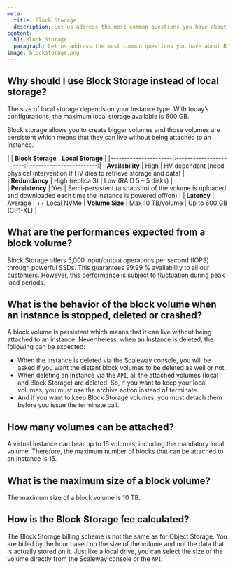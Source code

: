 ```yaml
---
meta:
  title: Block Storage
  description: Let us address the most common questions you have about Block Storage.
content:
  h1: Block Storage
  paragraph: Let us address the most common questions you have about Block Storage.
image: blockstorage.png
---
```


## Why should I use Block Storage instead of local storage?

The size of local storage depends on your Instance type. With today’s configurations, the maximum local storage available is 600 GB.

Block storage allows you to create bigger volumes and those volumes are persistent which means that they can live without being attached to an Instance.

|                    |         **Block Storage**         |           **Local Storage**       |
    |----------------------|:------------------------:|:------------------------:|
    | **Availability**      | High | HV dependant (need physical intervention if HV dies to retrieve storage and data) |  
    | **Redundancy**  |         High (replica 3)                | Low (RAID 5 – 5 disks) |  
    | **Persistency** |     Yes                  |     Semi-persistent (a snapshot of the volume is uploaded and downloaded each time the instance is powered off/on)                       | 
    | **Latency** |    Average                      |   ++ Local NVMe
    | **Volume Size** |            Max 10 TB/volume              |       Up to 600 GB (GP1-XL)                   |  


## What are the performances expected from a block volume?

Block Storage offers 5,000 input/output operations per second (IOPS) through powerful SSDs. 
This guarantees 99.99 % availability to all our customers. However, this performance is subject to fluctuation during peak load periods.

## What is the behavior of the block volume when an instance is stopped, deleted or crashed?

A block volume is persistent which means that it can live without being attached to an instance. Nevertheless, when an Instance is deleted, the following can be expected:

- When the Instance is deleted via the Scaleway console, you will be asked if you want the distant block volumes to be deleted as well or not.
- When deleting an Instance via the `API`, all the attached volumes (local and Block Storage) are deleted. So, if you want to keep your local volumes, you must use the archive action instead of terminate. 
- And if you want to keep Block Storage volumes, you must detach them before you issue the terminate call.

## How many volumes can be attached?

A virtual Instance can bear up to 16 volumes, including the mandatory local volume. 
Therefore, the maximum number of blocks that can be attached to an Instance is 15.

## What is the maximum size of a block volume?

The maximum size of a block volume is 10 TB.

## How is the Block Storage fee calculated?

The Block Storage billing scheme is not the same as for Object Storage. You are billed by the hour based on the size of the volume and not the data that is actually stored on it. Just like a local drive, you can select the size of the volume directly from the Scaleway console or the `API`.
